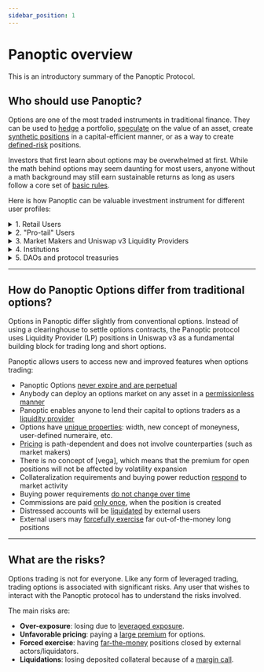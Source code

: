 ```yaml
---
sidebar_position: 1
---
```




# Panoptic overview
This is an introductory summary of the Panoptic Protocol.

## Who should use Panoptic?

Options are one of the most traded instruments in traditional finance.
They can be used to [hedge](/docs/trading/basic-concepts) a portfolio, [speculate](/docs/trading/perpetual-options) on the value of an asset, create [synthetic positions](/docs/trading/multi-leg-strategies) in a capital-efficient manner, or as a way to create [defined-risk](/docs/trading/risks) positions.

Investors that first learn about options may be overwhelmed at first. 
While the math behind options may seem daunting for most users, anyone without a math background may still earn sustainable returns as long as users follow a core set of [basic rules](/docs/trading/basic-concepts).

Here is how Panoptic can be valuable investment instrument for different user profiles:

<details>
<summary>1. Retail Users</summary>
Retail investors may trade options the same way they trade stocks or tokens: buy call options to profit when the underlying increases in price or buy put options to profit when the underlying goes down in price.

&nbsp;&nbsp;&nbsp;&nbsp;Retail users can also choose to participate in decentralized option vaults --a novel type of managed investment instrument pioneered by [Ribbon Finance](https://www.ribbon.finance/). 
Option vaults can easily be implemented in Panoptic to target strategies that can be bearish, bullish, delta-neutral, or any combination thereof.
<br />
Link: <a href="/docs/trading/management-strategies">Strategies for retail users</a>.
<br />
&nbsp;
</details>

<details>
<summary>2. "Pro-tail" Users</summary>
Investors which are comfortable enough to manage a self-directed investment portfolio (we call those professional retail, or pro-tail, users) may employ strategies that fill the "complexity" gap between the retail and professional levels.

&nbsp;&nbsp;&nbsp;&nbsp;In Panoptic, these users could be DeFi-native users that are comfortable with liquidity providing in AMMs and liquidity mining in protocols such as Uniswap or SushiSwap.
Or they could be seasoned TradFi options traders that may want to get exposure to 24/7 markets on the long-tail of digital assets that are tradable on Uniswap v3.
<br />
Link: <a href="/docs/trading/multi-leg-strategies">Strategies for Pro-tail users</a>.
<br />
&nbsp;
</details>

<details>
<summary>3. Market Makers and Uniswap v3 Liquidity Providers</summary>
Market making by sophisticated actors is necessary to create markets that are liquid enough to allow retail and pro-tail users to trade a large variety of strategies in multiple underlyings.

&nbsp;&nbsp;&nbsp;&nbsp;In Panoptic, market making involves responding to both the demand from buyers and the need to stabilize prices within a Uniswap v3 pool.
That may mean having to sell OTM options or providing liquidity in response to the put skew of an underlying asset.
Or buy close to the money options when the implied volatility is low compared to the realized volatility.
Of course, seasoned market makers will need to do so in a way that maintains delta-neutrality at the portfolio level.
<br />
Link: <a href="/docs/trading/multi-leg-strategies">Strategies for Uni v3 LPs</a>.
<br />
&nbsp;
</details>

<details>
<summary>4. Institutions</summary>
Institutions may need to hedge their portfolio exposure in order to reduce the overall portfolio risk.
They may do this by purchasing put options on pairs representative of the crypto market (e.g. ETH-USDC, ETH-BTC, etc.).
Alternatively, funds may sell calls on tokens they hold as a way to realize profits on tokens.

&nbsp;&nbsp;&nbsp;&nbsp;In addition, institutions may deposit funds in the Panoptic pool as liquidity providers in order to collect a stable yield on their capital, which means they would effectively be lending their tokens to options sellers and market makers for a fixed commission fee. 
<br />
Link: <a href="/docs/trading/multi-leg-strategies">Strategies for institutions</a>.
<br />
&nbsp;
</details>

<details>
<summary>5. DAOs and protocol treasuries</summary>
DAOs and protocol treasuries are in a uniquely difficult position when deploying liquidity in a Uniswap pool: how can they create liquid markets without having to deploy ETH or stablecoins?

&nbsp;&nbsp;&nbsp;&nbsp;By seeding a Panoptic pool from the "token" side, DAOs will effectively increase the liquidity available for the creation of call options, which in turn should allow both retail speculators and pro-tail users to profit from an increase in token price. 
These tokens could in turn be used as collateral to back a DAO's market making activities, which could help stabilize prices and decrease market volatility.
<br />
Link: <a href="/docs/trading/multi-leg-strategies">Strategies for DAOs and protocols</a>.
<br />
&nbsp;
</details>


---

## How do Panoptic Options differ from traditional options?

Options in Panoptic differ slightly from conventional options.
Instead of using a clearinghouse to settle options contracts, the Panoptic protocol uses Liquidity Provider (LP) positions in Uniswap v3 as a fundamental building block for trading long and short options.

Panoptic allows users to access new and improved features when options trading:

- Panoptic Options [never expire and are perpetual](/docs/panoptic-protocol/overview#liquidity-providing-as-selling-options)
- Anybody can deploy an options market on any asset in a [permissionless manner](/docs/developers/smart-contracts-overview)
- Panoptic enables anyone to lend their capital to options traders as a [liquidity provider](/docs/panoptic-protocol/protocol-roles#liquidity-providers)
- Options have [unique properties](/docs/panoptic-protocol/option-properties): width, new concept of moneyness, user-defined numeraire, etc.
- [Pricing](/docs/panoptic-protocol/premium) is path-dependent and does not involve counterparties (such as market makers)
- There is no concept of [vega], which means that the premium for open positions will not be affected by volatility expansion
- Collateralization requirements and buying power reduction [respond](/docs/panoptic-protocol/liquidations) to market activity
- Buying power requirements [do not change over time](/docs/panoptic-protocol/collateral)
- Commissions are paid [only once](/docs/panoptic-protocol/collateral#commissions--fees), when the position is created
- Distressed accounts will be [liquidated](/docs/panoptic-protocol/liquidations) by external users
- External users may [forcefully exercise](/docs/panoptic-protocol/liquidations#forced-exercise) far out-of-the-money long positions


---

## What are the risks?

Options trading is not for everyone.
Like any form of leveraged trading, trading options is associated with significant risks.
Any user that wishes to interact with the Panoptic protocol has to understand the risks involved.

The main risks are:
- **Over-exposure**: losing due to [leveraged exposure](/docs/panoptic-protocol/collateral).
- **Unfavorable pricing**: paying a [large premium](/docs/panoptic-protocol/premium) for options.
- **Forced exercise**: having [far-the-money](/docs/panoptic-protocol/risks) positions closed by external actors/liquidators.
- **Liquidations**: losing deposited collateral because of a [margin call](/docs/panoptic-protocol/liquidations).
         

